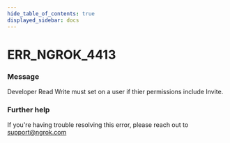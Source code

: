 ```yaml
---
hide_table_of_contents: true
displayed_sidebar: docs
---
```



# ERR_NGROK_4413

### Message

Developer Read Write must set on a user if thier permissions include Invite.

<ErrorDetails error="err_ngrok_4413" />

### Further help

If you're having trouble resolving this error, please reach out to [support@ngrok.com](mailto:support@ngrok.com?subject=Help%20with%20ERR_NGROK_4413)


